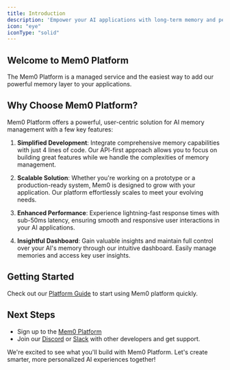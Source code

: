 ```yaml
---
title: Introduction
description: 'Empower your AI applications with long-term memory and personalization'
icon: "eye"
iconType: "solid"
---
```


<Snippet file="paper-release.mdx" />

## Welcome to Mem0 Platform

The Mem0 Platform is a managed service and the easiest way to add our powerful memory layer to your applications. 

## Why Choose Mem0 Platform?

Mem0 Platform offers a powerful, user-centric solution for AI memory management with a few key features:

1. **Simplified Development**: Integrate comprehensive memory capabilities with just 4 lines of code. Our API-first approach allows you to focus on building great features while we handle the complexities of memory management.

2. **Scalable Solution**: Whether you're working on a prototype or a production-ready system, Mem0 is designed to grow with your application. Our platform effortlessly scales to meet your evolving needs.

3. **Enhanced Performance**: Experience lightning-fast response times with sub-50ms latency, ensuring smooth and responsive user interactions in your AI applications.

4. **Insightful Dashboard**: Gain valuable insights and maintain full control over your AI's memory through our intuitive dashboard. Easily manage memories and access key user insights.


## Getting Started

Check out our [Platform Guide](/platform/guide) to start using Mem0 platform quickly.

## Next Steps

- Sign up to the [Mem0 Platform](https://mem0.dev/pd)
- Join our [Discord](https://mem0.dev/Did) or [Slack](https://mem0.dev/slack) with other developers and get support.

We're excited to see what you'll build with Mem0 Platform. Let's create smarter, more personalized AI experiences together!
